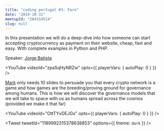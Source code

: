 ```yaml
---
title: "coding portugal #3: Faro"
date: "2019-10-31"
meetupId: "264314514"
slug: null
---
```


<Agenda time="7:00pm" title="doors open" />
<Agenda time="7:30pm" title="coding portugal: intro" />
<Agenda time="7:45pm" 
        title="Cryptocurrency Payments 101: how to get paid in crypto"
        sub="Jorge Batista (Founder & CEO @ Route Technologies)">
</Agenda>   

In this presentation we will do a deep-dive into how someone can start accepting cryptocurrency as payment on their website, cheap, fast and easy. With complete examples in Python and PHP.


Speaker: [Jorge Batista](https://twitter.com/dwjorgeb)

<YouTube
    videoId="zpa5qHyNRZw"
    opts={{ playerVars: { autoPlay: 0 } }}
/>

<Agenda time="8:30pm" 
        title="Games & Governance: Self-Sovereignty In Space"
        sub="Mark Burstiner (Founder + CEO - Playproof of https://baeond.com/)">
</Agenda>   

[Mark](https://twitter.com/markb) only needs 10 slides to persuade you that every crypto network is a game and how games are the breeding/proving ground for governance among humans. This is how we will discover the governance models that we will take to space with us as humans spread across the cosmos (provided we make it that far)

<YouTube
    videoId="OttTYvDEJGs"
    opts={{ playerVars: { autoPlay: 0 } }}
/>


<Agenda time="9:00pm" 
        title="panel discussion: The unlimited use cases of decentralized apps">
</Agenda>  

<Agenda time="9:30pm" 
        title="Hallow Geek After Party (don't be scared by bad code!)">
</Agenda> 

<Tweet tweetId="1189992315378638853"  options={{ theme: `dark` }} />
